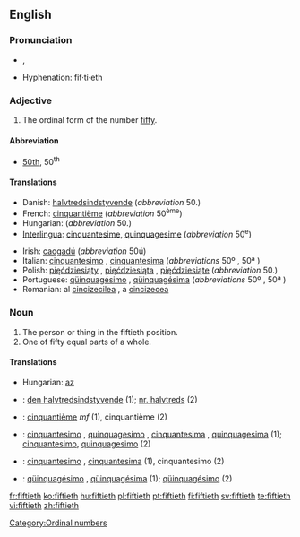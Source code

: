 ==English==

===Pronunciation===
*{{IPA|/ˈfɪftiəθ/}}, {{SAMPA|/"fIfti@T/}}
*Hyphenation: fif·ti·eth

===Adjective===
{{en-adj|-}}

# The ordinal form of the number [[fifty]].

====Abbreviation====
* [[50th]], 50<sup>th</sup>

====Translations====
{{trans-top|the ordinal form of the number fifty}}
*Danish: [[halvtredsindstyvende]] (''abbreviation'' 50.)
*French: [[cinquantième]] (''abbreviation'' 50<sup>ème</sup>)
*Hungarian: {{t|hu|ötvenedik}} (''abbreviation'' 50.)
*[[Interlingua]]: [[cinquantesime]], [[quinquagesime]] (''abbreviation'' 50<sup>e</sup>)
{{trans-mid}}
*Irish: [[caogadú]] (''abbreviation'' 50ú)
*Italian: [[cinquantesimo]] {{m}}, [[cinquantesima]] {{f}} (''abbreviations'' 50º {{m}}, 50ª {{f}})
*Polish: [[pięćdziesiąty]] {{m}}, [[pięćdziesiąta]] {{f}}, [[pięćdziesiąte]] {{n}} (''abbreviation'' 50.)
*Portuguese: [[qüinquagésimo]] {{m}}, [[qüinquagésima]] {{f}} (''abbreviations'' 50º {{m}}, 50ª {{f}})
*Romanian: al [[cincizecilea]] {{m}}, a [[cincizecea]] {{f}}
{{trans-bottom}}

===Noun===
{{en-noun}}

# The person or thing in the fiftieth position.
# One of fifty equal parts of a whole.

====Translations====
{{trans-top|the person or thing in the fiftieth position}}
*Hungarian: [[az]] {{t|hu|ötvenedik}}
{{trans-mid}}
{{trans-bottom}}

{{trans-top|one of fifty equal parts of a whole}}
{{trans-mid}}
{{trans-bottom}}

{{checktrans-top}}
*{{ttbc|Danish}}: [[den halvtredsindstyvende]] {{c}} (1); [[nr. halvtreds]] {{c}} (2)
*{{ttbc|French}}: [[cinquantième]]  ''mf'' (1), cinquantième {{m}} (2)
*{{ttbc|Interlingua}}: [[cinquantesimo]] {{m}}, [[quinquagesimo]] {{m}}, [[cinquantesima]] {{f}}, [[quinquagesima]] {{f}} (1); [[cinquantesimo]], [[quinquagesimo]] (2)
{{checktrans-mid}}
*{{ttbc|Italian}}: [[cinquantesimo]] {{m}}, [[cinquantesima]] {{f}} (1), cinquantesimo {{m}} (2)
*{{ttbc|Portuguese}}: [[qüinquagésimo]] {{m}}, [[qüinquagésima]] {{f}} (1); [[qüinquagésimo]] {{m}} (2)
{{checktrans-bottom}}

[[Category:Ordinal numbers]]

[[fr:fiftieth]]
[[ko:fiftieth]]
[[hu:fiftieth]]
[[pl:fiftieth]]
[[pt:fiftieth]]
[[fi:fiftieth]]
[[sv:fiftieth]]
[[te:fiftieth]]
[[vi:fiftieth]]
[[zh:fiftieth]]